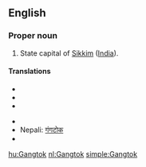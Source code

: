 ==English==

===Proper noun===
{{en-proper-noun}}

# State capital of [[Sikkim]] ([[India]]).

====Translations====
{{trans-top}}
* {{trreq|Bengali}}
* {{trreq|Dzongkha}}
* {{trreq|Hindi}}
{{trans-mid}}
* {{trreq|Mandarin}}
* Nepali: [[गंगटोक]]
* {{trreq|Tibetan}}
{{trans-bottom}}

[[hu:Gangtok]]
[[nl:Gangtok]]
[[simple:Gangtok]]